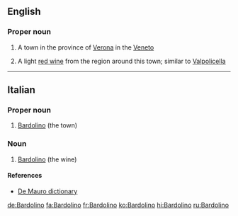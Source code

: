 ==English==

===Proper noun===
{{en-proper noun|~|s}}

# {{label|en|uncountable}} A town in the province of [[Verona]] in the [[Veneto]]
# {{label|en|countable}} A light [[red wine]] from the region around this town; similar to [[Valpolicella]]

----

==Italian==

===Proper noun===
{{it-proper noun|m}}

# [[#English|Bardolino]] (the town)

===Noun===
{{it-noun|m}}

# [[#English|Bardolino]] (the wine)

====References====
* [http://www.demauroparavia.it/12347 De Mauro dictionary]

[[de:Bardolino]]
[[fa:Bardolino]]
[[fr:Bardolino]]
[[ko:Bardolino]]
[[hi:Bardolino]]
[[ru:Bardolino]]